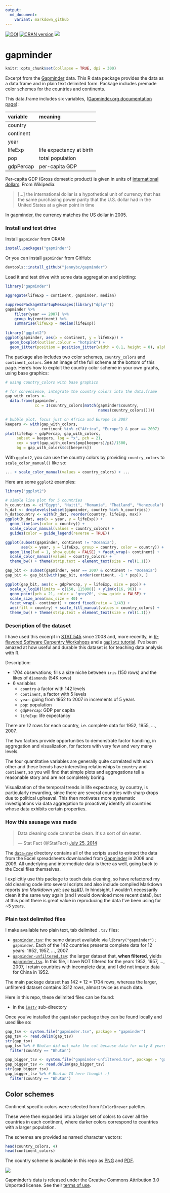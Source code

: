 ```yaml
---
output:
  md_document:
    variant: markdown_github
---
```


[![DOI](https://zenodo.org/badge/16122/jennybc/gapminder.svg)](http://dx.doi.org/10.5281/zenodo.21971) [![CRAN version](http://www.r-pkg.org/badges/version/gapminder)](https://cran.r-project.org/web/packages/gapminder/index.html) ![](http://cranlogs.r-pkg.org/badges/grand-total/gapminder)

gapminder
=========

```r
knitr::opts_chunk$set(collapse = TRUE, dpi = 300)
```

Excerpt from the [Gapminder](http://www.gapminder.org/data/) data. This R data package provides the data as a data.frame and in plain text delimited form. Package includes premade color schemes for the countries and continents.

This data.frame includes six variables, ([Gapminder.org documentation page](http://www.gapminder.org/data/documentation/)):

| variable    | meaning                  |
|:------------|:-------------------------|
| country     |                          |
| continent   |                          |
| year        |                          |
| lifeExp     | life expectancy at birth |
| pop         | total population         |
| gdpPercap   | per-capita GDP           |

Per-capita GDP (Gross domestic product) is given in units of [international dollars](http://en.wikipedia.org/wiki/Geary%E2%80%93Khamis_dollar). From Wikipedia:

> [...] the international dollar is a hypothetical unit of currency that has the same purchasing power parity that the U.S. dollar had in the United States at a given point in time

In gapminder, the currency matches the US dollar in 2005.

### Install and test drive

Install `gapminder` from CRAN:

```r
install.packages("gapminder")
```

Or you can install `gapminder` from GitHub:

```r
devtools::install_github("jennybc/gapminder")
```

Load it and test drive with some data aggregation and plotting:

```r
library("gapminder")

aggregate(lifeExp ~ continent, gapminder, median)

suppressPackageStartupMessages(library("dplyr"))
gapminder %>%
    filter(year == 2007) %>%
    group_by(continent) %>%
    summarise(lifeExp = median(lifeExp))
    
library("ggplot2")
ggplot(gapminder, aes(x = continent, y = lifeExp)) +
  geom_boxplot(outlier.colour = "hotpink") +
  geom_jitter(position = position_jitter(width = 0.1, height = 0), alpha = 1/4)
```

The package also includes two color schemes, `country_colors` and `continent_colors`. See an image of the full scheme at the bottom of this page. Here's how to exploit the country color scheme in your own graphs, using base graphics:

```r
# using country_colors with base graphics

# for convenience, integrate the country colors into the data.frame
gap_with_colors <-
  data.frame(gapminder,
             cc = I(country_colors[match(gapminder$country,
                                         names(country_colors))]))

# bubble plot, focus just on Africa and Europe in 2007
keepers <- with(gap_with_colors,
                continent %in% c("Africa", "Europe") & year == 2007)
plot(lifeExp ~ gdpPercap, gap_with_colors,
     subset = keepers, log = "x", pch = 21,
     cex = sqrt(gap_with_colors$pop[keepers]/pi)/1500,
     bg = gap_with_colors$cc[keepers])
```

With `ggplot2`, you can use the country colors by providing `country_colors` to `scale_color_manual()` like so:

```r
... + scale_color_manual(values = country_colors) + ...
```

Here are some `ggplot2` examples:

```r
library("ggplot2")

# simple line plot for 5 countries
h_countries <- c("Egypt", "Haiti", "Romania", "Thailand", "Venezuela")
h_dat <- droplevels(subset(gapminder, country %in% h_countries))
h_dat$country <- with(h_dat, reorder(country, lifeExp, max))
ggplot(h_dat, aes(x = year, y = lifeExp)) +
  geom_line(aes(color = country)) +
  scale_colour_manual(values = country_colors) +
  guides(color = guide_legend(reverse = TRUE))

ggplot(subset(gapminder, continent != "Oceania"),
       aes(x = year, y = lifeExp, group = country, color = country)) +
  geom_line(lwd = 1, show_guide = FALSE) + facet_wrap(~ continent) +
  scale_color_manual(values = country_colors) +
  theme_bw() + theme(strip.text = element_text(size = rel(1.1)))

gap_bit <- subset(gapminder, year == 2007 & continent != "Oceania")
gap_bit <- gap_bit[with(gap_bit, order(continent, -1 * pop)), ]

ggplot(gap_bit, aes(x = gdpPercap, y = lifeExp, size = pop)) +
  scale_x_log10(limits = c(150, 115000)) + ylim(c(16, 96)) +
  geom_point(pch = 21, color = 'grey20', show_guide = FALSE) +
  scale_size_area(max_size = 40) +
  facet_wrap(~ continent) + coord_fixed(ratio = 1/43) +
  aes(fill = country) + scale_fill_manual(values = country_colors) +
  theme_bw() + theme(strip.text = element_text(size = rel(1.1)))
```

### Description of the dataset

I have used this excerpt in [STAT 545](http://stat545-ubc.github.io) since 2008 and, more recently, in [R-flavored Software Carpentry Workshops](http://jennybc.github.io/2014-05-12-ubc/) and a [`ggplot2` tutorial](https://github.com/jennybc/ggplot2-tutorial). I've been amazed at how useful and durable this dataset is for teaching data analysis with R.

Description:

  * 1704 observations; fills a size niche between `iris` (150 rows) and the likes of `diamonds` (54K rows)
  * 6 variables
    - `country` a factor with 142 levels
    - `continent`, a factor with 5 levels
    - `year`: going from 1952 to 2007 in increments of 5 years
    - `pop`: population
    - `gdpPercap`: GDP per capita
    - `lifeExp`: life expectancy

There are 12 rows for each country, i.e. complete data for 1952, 1955, ..., 2007.

The two factors provide opportunities to demonstrate factor handling, in aggregation and visualization, for factors with very few and very many levels.

The four quantitative variables are generally quite correlated with each other and these trends have interesting relationships to `country` and `continent`, so you will find that simple plots and aggregations tell a reasonable story and are not completely boring.

Visualization of the temporal trends in life expectancy, by country, is particularly rewarding, since there are several countries with sharp drops due to political upheaval. This then motivates more systematic investigations via data aggregation to proactively identify all countries whose data exhibits certain properties.

### How this sausage was made

<blockquote class="twitter-tweet" lang="en"><p>Data cleaning code cannot be clean. It&#39;s a sort of sin eater.</p>&mdash; Stat Fact (@StatFact) <a href="https://twitter.com/StatFact/status/492753200190341120">July 25, 2014</a></blockquote>

The [`data-raw`](data-raw) directory contains all of the scripts used to extract the data from the Excel spreadsheets downloaded from [Gapminder](http://www.gapminder.org) in 2008 and 2009. All underlying and intermediate data is there as well, going back to the Excel files themselves.

I explicitly use this package to teach data cleaning, so have refactored my old cleaning code into several scripts and also include compiled Markdown reports *(no Markdown yet; see [iss#1](https://github.com/jennybc/gapminder/issues/1))*. In hindsight, I wouldn't necessarily clean it the same way again (and I would download more recent data!), but at this point there is great value in reproducing the data I've been using for ~5 years.

### Plain text delimited files

I make available two plain text, tab delimited `.tsv` files:

  * [`gapminder.tsv`](inst/gapminder.tsv): the same dataset available via `library("gapminder"); gapminder`. Each of the 142 countries presents complete data for 12 years: 1952, 1957, ..., 2007.
  * [`gapminder-unfiltered.tsv`](inst/gapminder-unfiltered.tsv): the larger dataset that, __when filtered__, yields [`gapminder.tsv`](inst/gapminder.tsv). In this file, I have NOT filtered for the years 1952, 1957, ..., 2007, I retain countries with incomplete data, and I did not impute data for China in 1952.
  
The main package dataset has 142 * 12 = 1704 rows, whereas the larger, unfiltered dataset contains 3312 rows, almost twice as much data.

Here in this repo, these delimited files can be found:

  * in the [`inst/`](inst) sub-directory
  
Once you've installed the `gapminder` package they can be found locally and used like so:
  
```r
gap_tsv <- system.file("gapminder.tsv", package = "gapminder")
gap_tsv <- read.delim(gap_tsv)
str(gap_tsv)
gap_tsv %>% # Bhutan did not make the cut because data for only 8 years :(
  filter(country == "Bhutan")

gap_bigger_tsv <- system.file("gapminder-unfiltered.tsv", package = "gapminder")
gap_bigger_tsv <- read.delim(gap_bigger_tsv)
str(gap_bigger_tsv)
gap_bigger_tsv %>% # Bhutan IS here though! :)
  filter(country == "Bhutan")
```

## Color schemes

Continent specific colors were selected from `RColorBrewer` palettes.

These were then expanded into a larger set of colors to cover all the countries in each continent, where darker colors correspond to countries with a larger population.

The schemes are provided as named character vectors:

```r
head(country_colors, 4)
head(continent_colors)
```

The country scheme is available in this repo as [PNG](data-raw/gapminder-color-scheme-ggplot2.png) and [PDF](data-raw/gapminder-color-scheme-base.pdf).

![](data-raw/gapminder-color-scheme-ggplot2.png)

Gapminder's data is released under the Creative Commons Attribution 3.0 Unported license. See their [terms of use](https://docs.google.com/document/pub?id=1POd-pBMc5vDXAmxrpGjPLaCSDSWuxX6FLQgq5DhlUhM). 
